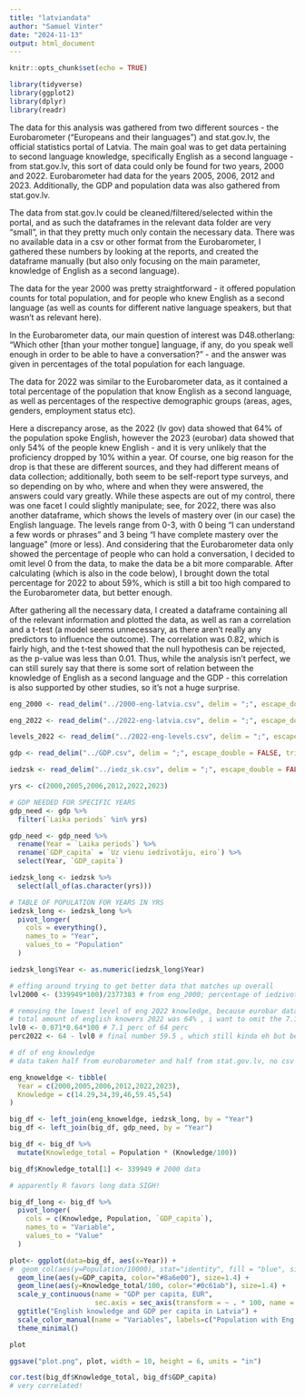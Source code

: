 ```yaml
---
title: "latviandata"
author: "Samuel Vinter"
date: "2024-11-13"
output: html_document
---
```


```r
knitr::opts_chunk$set(echo = TRUE)
```

```r
library(tidyverse)
library(ggplot2)
library(dplyr)
library(readr)
```

The data for this analysis was gathered from two different sources - the Eurobarometer ("Europeans and their languages") and stat.gov.lv, the official statistics portal of Latvia. The main goal was to get data pertaining to second language knowledge, specifically English as a second language - from stat.gov.lv, this sort of data could only be found for two years, 2000 and 2022. Eurobarometer had data for the years 2005, 2006, 2012 and 2023. Additionally, the GDP and population data was also gathered from stat.gov.lv.

The data from stat.gov.lv could be cleaned/filtered/selected within the portal, and as such the dataframes in the relevant data folder are very "small", in that they pretty much only contain the necessary data. There was no available data in a csv or other format from the Eurobarometer, I gathered these numbers by looking at the reports, and created the dataframe manually (but also only focusing on the main parameter, knowledge of English as a second language).

The data for the year 2000 was pretty straightforward - it offered population counts for total population, and for people who knew English as a second language (as well as counts for different native language speakers, but that wasn't as relevant here).

In the Eurobarometer data, our main question of interest was D48.otherlang: "Which other [than your mother tongue] language, if any, do you speak well enough in order to be able to have a conversation?" - and the answer was given in percentages of the total population for each language.

The data for 2022 was similar to the Eurobarometer data, as it contained a total percentage of the population that know English as a second language, as well as percentages of the respective demographic groups (areas, ages, genders, employment status etc). 

Here a discrepancy arose, as the 2022 (lv gov) data showed that 64% of the population spoke English, however the 2023 (eurobar) data showed that only 54% of the people knew English - and it is very unlikely that the proficiency dropped by 10% within a year. Of course, one big reason for the drop is that these are different sources, and they had different means of data collection; additionally, both seem to be self-report type surveys, and so depending on by who, where and when they were answered, the answers could vary greatly. While these aspects are out of my control, there was one facet I could slightly manipulate; see, for 2022, there was also another dataframe, which shows the levels of mastery over (in our case) the English language. The levels range from 0-3, with 0 being "I can understand a few words or phrases" and 3 being "I have complete mastery over the language" (more or less). And considering that the Eurobarometer data only showed the percentage of people who can hold a conversation, I decided to omit level 0 from the data, to make the data be a bit more comparable. After calculating (which is also in the code below), I brought down the total percentage for 2022 to about 59%, which is still a bit too high compared to the Eurobarometer data, but better enough. 

After gathering all the necessary data, I created a dataframe containing all of the relevant information and plotted the data, as well as ran a correlation and a t-test (a model seems unnecessary, as there aren't really any predictors to influence the outcome). The correlation was 0.82, which is fairly high, and the t-test showed that the null hypothesis can be rejected, as the p-value was less than 0.01. Thus, while the analysis isn't perfect, we can still surely say that there is some sort of relation between the knowledge of English as a second language and the GDP - this correlation is also supported by other studies, so it's not a huge surprise.

```r
eng_2000 <- read_delim("../2000-eng-latvia.csv", delim = ";", escape_double = FALSE, trim_ws = TRUE)

eng_2022 <- read_delim("../2022-eng-latvia.csv", delim = ";", escape_double = FALSE, trim_ws = TRUE)

levels_2022 <- read_delim("../2022-eng-levels.csv", delim = ";", escape_double = FALSE, trim_ws = TRUE)

gdp <- read_delim("../GDP.csv", delim = ";", escape_double = FALSE, trim_ws = TRUE)

iedzsk <- read_delim("../iedz_sk.csv", delim = ";", escape_double = FALSE, trim_ws = TRUE)
```

```r
yrs <- c(2000,2005,2006,2012,2022,2023)
```

```r
# GDP NEEDED FOR SPECIFIC YEARS
gdp_need <- gdp %>%
  filter(`Laika periods` %in% yrs)

gdp_need <- gdp_need %>%
  rename(Year = `Laika periods`) %>%
  rename(`GDP_capita` = `Uz vienu iedzīvotāju, eiro`) %>%
  select(Year, `GDP_capita`)
```

```r
iedzsk_long <- iedzsk %>%
  select(all_of(as.character(yrs)))

# TABLE OF POPULATION FOR YEARS IN YRS
iedzsk_long <- iedzsk_long %>%
  pivot_longer(
    cols = everything(),
    names_to = "Year",
    values_to = "Population"
  )

iedzsk_long$Year <- as.numeric(iedzsk_long$Year)
```

```r
# effing around trying to get better data that matches up overall
lvl2000 <- (339949*100)/2377383 # from eng_2000; percentage of iedzivotaju kopskaits who prot angļu valodu - 14.29

# removing the lowest level of eng 2022 knowledge, because eurobar data specifies english on a conversational level
# total amount of english knowers 2022 was 64% , i want to omit the 7.1 that barely speaks eng
lvl0 <- 0.071*0.64*100 # 7.1 perc of 64 perc
perc2022 <- 64 - lvl0 # final number 59.5 , which still kinda eh but better
```


```r
# df of eng knowledge
# data taken half from eurobarometer and half from stat.gov.lv, no csv given this is manual transcription baby!

eng_knoweldge <- tibble(
  Year = c(2000,2005,2006,2012,2022,2023),
  Knowledge = c(14.29,34,39,46,59.45,54)
)
```

```r
big_df <- left_join(eng_knoweldge, iedzsk_long, by = "Year")
big_df <- left_join(big_df, gdp_need, by = "Year")

big_df <- big_df %>%
  mutate(Knowledge_total = Population * (Knowledge/100))

big_df$Knowledge_total[1] <- 339949 # 2000 data
```

```r
# apparently R favors long data SIGH!

big_df_long <- big_df %>%
  pivot_longer(
    cols = c(Knowledge, Population, `GDP_capita`),
    names_to = "Variable",
    values_to = "Value"
  )
```


```r
plot<- ggplot(data=big_df, aes(x=Year)) +
#  geom_col(aes(y=Population/10000), stat="identity", fill = "blue", size = 1.4) +
  geom_line(aes(y=GDP_capita, color="#8a6e00"), size=1.4) +
  geom_line(aes(y=Knowledge_total/100, color="#0c61ab"), size=1.4) +
  scale_y_continuous(name = "GDP per capita, EUR",
                     sec.axis = sec_axis(transform = ~ . * 100, name = "Population, count"))+
  ggtitle("English knowledge and GDP per capita in Latvia") +
  scale_color_manual(name = "Variables", labels=c("Population with Eng as a 2nd lang", "GDP per capita"), values = c("#0c61ab", "#8a6e00"))+
  theme_minimal()

plot

ggsave("plot.png", plot, width = 10, height = 6, units = "in")
```

```r
cor.test(big_df$Knowledge_total, big_df$GDP_capita)
# very correlated!
```

